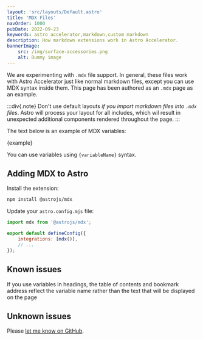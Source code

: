 ```yaml
---
layout: 'src/layouts/Default.astro'
title: 'MDX Files'
navOrder: 1000
pubDate: 2022-09-23
keywords: astro accelerator,markdown,custom markdown
description: How markdown extensions work in Astro Accelerator.
bannerImage:
    src: /img/surface-accessories.png
    alt: Dummy image
---
```


We are experimenting with `.mdx` file support. In general, these files work with Astro Accelerator just like normal markdown files, except you can use MDX syntax inside them. This page has been authored as an `.mdx` page as an example.

:::div{.note}
Don't use default layouts *if you import markdown files into `.mdx` files*. Astro will process your layout for all includes, which wil result in unexpected additional components rendered throughout the page.
:::

The text below is an example of MDX variables:

{example}

You can use variables using `{variableName}` syntax.

## Adding MDX to Astro

Install the extension:

```bash
npm install @astrojs/mdx
```

Update your `astro.config.mjs` file:

```javascript
import mdx from '@astrojs/mdx';

export default defineConfig({
    integrations: [mdx()],
    // ...
});
```

## Known issues

If you use variables in headings, the table of contents and bookmark address reflect the variable name rather than the text that will be displayed on the page

## Unknown issues

Please [let me know on GitHub](https://github.com/Steve-Fenton/astro-accelerator/issues).